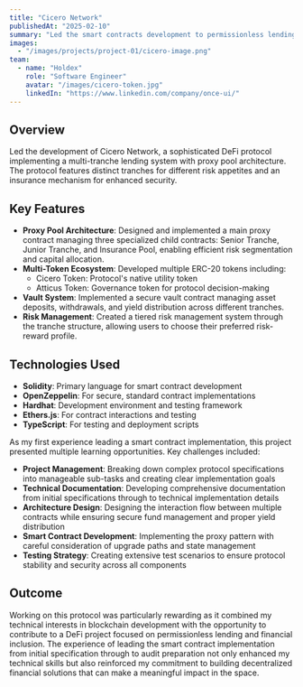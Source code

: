 ```yaml
---
title: "Cicero Network"
publishedAt: "2025-02-10"
summary: "Led the smart contracts development to permissionless lending implmentation."
images:
  - "/images/projects/project-01/cicero-image.png"
team:
  - name: "Holdex"
    role: "Software Engineer"
    avatar: "/images/cicero-token.jpg"
    linkedIn: "https://www.linkedin.com/company/once-ui/"
---
```


## Overview

Led the development of Cicero Network, a sophisticated DeFi protocol implementing a multi-tranche lending system with proxy pool architecture. The protocol features distinct tranches for different risk appetites and an insurance mechanism for enhanced security.

## Key Features

- **Proxy Pool Architecture**: Designed and implemented a main proxy contract managing three specialized child contracts: Senior Tranche, Junior Tranche, and Insurance Pool, enabling efficient risk segmentation and capital allocation.
- **Multi-Token Ecosystem**: Developed multiple ERC-20 tokens including:
  - Cicero Token: Protocol's native utility token
  - Atticus Token: Governance token for protocol decision-making
- **Vault System**: Implemented a secure vault contract managing asset deposits, withdrawals, and yield distribution across different tranches.
- **Risk Management**: Created a tiered risk management system through the tranche structure, allowing users to choose their preferred risk-reward profile.

## Technologies Used

- **Solidity**: Primary language for smart contract development
- **OpenZeppelin**: For secure, standard contract implementations
- **Hardhat**: Development environment and testing framework
- **Ethers.js**: For contract interactions and testing
- **TypeScript**: For testing and deployment scripts

As my first experience leading a smart contract implementation, this project presented multiple learning opportunities. Key challenges included:

- **Project Management**: Breaking down complex protocol specifications into manageable sub-tasks and creating clear implementation goals
- **Technical Documentation**: Developing comprehensive documentation from initial specifications through to technical implementation details
- **Architecture Design**: Designing the interaction flow between multiple contracts while ensuring secure fund management and proper yield distribution
- **Smart Contract Development**: Implementing the proxy pattern with careful consideration of upgrade paths and state management
- **Testing Strategy**: Creating extensive test scenarios to ensure protocol stability and security across all components

## Outcome

Working on this protocol was particularly rewarding as it combined my technical interests in blockchain development with the opportunity to contribute to a DeFi project focused on permissionless lending and financial inclusion. The experience of leading the smart contract implementation from initial specification through to audit preparation not only enhanced my technical skills but also reinforced my commitment to building decentralized financial solutions that can make a meaningful impact in the space.